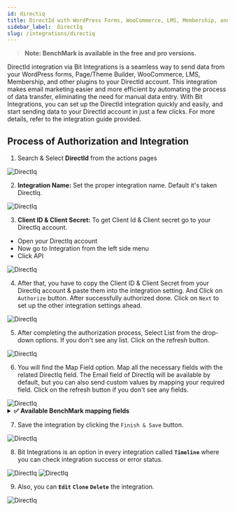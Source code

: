 ```yaml
---
id: directiq
title: DirectId with WordPress Forms, WooCommerce, LMS, Membership, and Other Plugins Integrations.
sidebar_label:  DirectIq
slug: /integrations/directiq
---
```


> **Note: BenchMark is available in the free and pro versions.**

DirectId integration via Bit Integrations is a seamless way to send data from your WordPress forms, Page/Theme Builder, WooCommerce, LMS, Membership, and other plugins to your DirectId account. This integration makes email marketing easier and more efficient by automating the process of data transfer, eliminating the need for manual data entry. With Bit Integrations, you can set up the DirectId integration quickly and easily, and start sending data to your DirectId account in just a few clicks. For more details, refer to the integration guide provided.

## Process of Authorization and Integration

1.	Search & Select **DirectId** from the actions pages
 <Image src="actions/direct_iq/select-direct-iq" alt="DirectIq" w="1020" h="350" />

2. **Integration Name:** Set the proper integration name. Default it's taken DirectIq.
 <Image src="actions/direct_iq/integrations-name" alt="DirectIq" w="1020" h="350" />

3.	**Client ID & Client Secret:** To get Client Id & Client secret go to your DirectIq account.
-   Open your DirectIq account
-   Now go to Integration from the left side menu
-   Click API

 <Image src="actions/direct_iq/client-id-screct" alt="DirectIq" w="1020" h="350" />

4. After that, you have to copy the Client ID & Client Secret from your DirectIq account & paste them into the integration setting. And Click on `Authorize` button. After successfully authorized done. Click on `Next` to set up the other integration settings ahead.
 <Image src="actions/direct_iq/authorized" alt="DirectIq" w="1020" h="350" />

5.	After completing the authorization process, Select List from the drop-down options. If you don't see any list. Click on the refresh button.
 <Image src="actions/direct_iq/select-list" alt="DirectIq" w="1020" h="350" />

6.	You will find the Map Field option. Map all the necessary fields with the related DirectIq field. The Email field of DirectIq will be available by default, but you can also send custom values by mapping your required field. Click on the refresh button if you don't see any fields.
 <Image src="actions/direct_iq/field-mapping" alt="DirectIq" w="1020" h="350" />
<details>
      <summary>
       <b>✅ Available BenchMark mapping fields</b>
      </summary>
      <div>
         <ul>
            <li>First Name</li>
            <li>Laste Name</li>
            <li>Email</li>
            <li>All DirectIq Custom Fields</li>
         </ul>
      </div>
</details>

7. Save the integration by clicking the `Finish & Save` button.

 <Image src="actions/direct_iq/finish-save" alt="DirectIq" w="1020" h="350" />

8. Bit Integrations is an option in every integration called **`Timeline`** where you can check integration success or error status.
 <Image src="actions/direct_iq/timeline" alt="DirectIq" w="1020" h="350" />
 <Image src="actions/direct_iq/success-error-status" alt="DirectIq" w="1020" h="350" />

9. Also, you can **`Edit`** **`Clone`** **`Delete`** the integration.

 <Image src="actions/direct_iq/edit-clone-delete" alt="DirectIq" w="1020" h="350" />


<Feedback/>